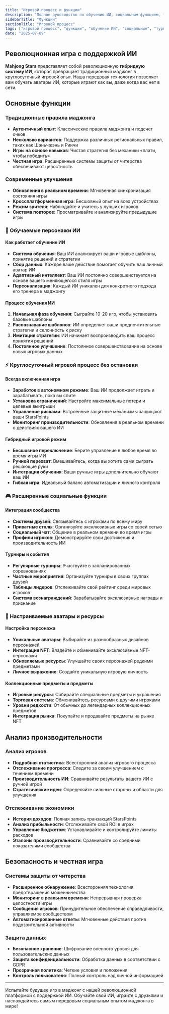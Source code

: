 ```yaml
---
title: "Игровой процесс и функции"
description: "Полное руководство по обучению ИИ, социальным функциям, турнирам и возможностям платформы"
sidebarTitle: "Функции"
sectionTitle: "Игровой процесс"
tags: ["игровой процесс", "функции", "обучение ИИ", "социальные", "турниры"]
date: "2025-07-09"
---
```


## Революционная игра с поддержкой ИИ

**Mahjong Stars** представляет собой революционную **гибридную систему ИИ**, которая превращает традиционный маджонг в круглосуточный игровой опыт. Наша передовая технология позволяет вам обучать аватары ИИ, которые играют как вы, даже когда вас нет в сети.

## Основные функции

### Традиционные правила маджонга
- **Аутентичный опыт**: Классические правила маджонга и подсчет очков
- **Несколько вариантов**: Поддержка различных региональных правил, таких как Шэньчжэнь и Риичи
- **Игры на основе навыков**: Чистая стратегия без механики «плати, чтобы победить»
- **Честная игра**: Расширенные системы защиты от читерства обеспечивают целостность

### Современные улучшения
- **Обновления в реальном времени**: Мгновенная синхронизация состояния игры
- **Кроссплатформенная игра**: Бесшовный опыт на всех устройствах
- **Режим зрителя**: Наблюдайте и учитесь у лучших игроков
- **Система повторов**: Просматривайте и анализируйте предыдущие игры

### 🤖 Обучаемые персонажи ИИ

#### Как работает обучение ИИ
- **Система обучения**: Ваш ИИ анализирует ваши игровые шаблоны, принятие решений и стратегии
- **Сбор данных**: Каждое ваше действие помогает обучить ваш личный аватар ИИ
- **Адаптивный интеллект**: Ваш ИИ постоянно совершенствуется на основе вашего меняющегося стиля игры
- **Персонализация**: Каждый ИИ уникален для конкретного подхода его тренера к маджонгу

#### Процесс обучения ИИ
1. **Начальная фаза обучения**: Сыграйте 10-20 игр, чтобы установить базовые шаблоны
2. **Распознавание шаблонов**: ИИ определяет ваши предпочтительные стратегии и склонность к риску
3. **Имитация стратегии**: ИИ начинает воспроизводить ваш процесс принятия решений
4. **Постоянное улучшение**: Постоянное совершенствование на основе новых игровых данных

### ⚡ Круглосуточный игровой процесс без остановки

#### Всегда включенная игра
- **Заработок в автономном режиме**: Ваш ИИ продолжает играть и зарабатывать, пока вы спите
- **Установка ограничений**: Настройте максимальные потери и целевые выигрыши
- **Управление рисками**: Встроенные защитные механизмы защищают ваши StarsPoints
- **Мониторинг производительности**: Обновления в реальном времени о действиях вашего ИИ

#### Гибридный игровой режим
- **Бесшовное переключение**: Берите управление в любое время во время игры ИИ
- **Ручной перехват**: Вмешивайтесь, когда вы хотите сами сыграть решающие руки
- **Интеграция обучения**: Ваши ручные игры дополнительно обучают ваш ИИ
- **Гибкая игра**: Идеальный баланс автоматизации и личного контроля

### 🎮 Расширенные социальные функции

#### Интеграция сообщества
- **Системы друзей**: Связывайтесь с игроками по всему миру
- **Приватные столы**: Организуйте эксклюзивные игры со своей сетью
- **Социальный чат**: Общение в реальном времени во время игры
- **Профили игроков**: Демонстрируйте свои достижения и производительность ИИ

#### Турниры и события
- **Регулярные турниры**: Участвуйте в запланированных соревнованиях
- **Частные мероприятия**: Организуйте турниры в своих группах друзей
- **Таблицы лидеров**: Отслеживайте свой рейтинг среди мировых игроков
- **Система вознаграждений**: Зарабатывайте эксклюзивные награды и признание

### 🎨 Настраиваемые аватары и ресурсы

#### Настройка персонажа
- **Уникальные аватары**: Выбирайте из разнообразных дизайнов персонажей
- **Интеграция NFT**: Владейте и обменивайте эксклюзивные NFT-персонажи
- **Обновляемые ресурсы**: Улучшайте своих персонажей редкими предметами
- **Личное выражение**: Создайте уникальную игровую личность

#### Коллекционные предметы и предметы
- **Игровые ресурсы**: Собирайте специальные предметы и украшения
- **Торговая система**: Обменивайтесь ресурсами с другими игроками
- **Уровни редкости**: От обычных до легендарных коллекционных предметов
- **Интеграция рынка**: Покупайте и продавайте предметы на рынке NFT

## Анализ производительности

### Анализ игроков
- **Подробная статистика**: Всесторонний анализ игрового процесса
- **Отслеживание прогресса**: Следите за своим улучшением с течением времени
- **Производительность ИИ**: Сравнивайте результаты вашего ИИ с ручной игрой
- **Стратегические идеи**: Определяйте сильные стороны и области для улучшения

### Отслеживание экономики
- **История доходов**: Полная запись транзакций StarsPoints
- **Анализ прибыльности**: Отслеживайте свой ROI в играх
- **Управление бюджетом**: Устанавливайте и контролируйте лимиты расходов
- **Эталоны производительности**: Сравнивайте со средними показателями сообщества

## Безопасность и честная игра

### Системы защиты от читерства
- **Расширенное обнаружение**: Всесторонняя технология предотвращения мошенничества
- **Мониторинг в реальном времени**: Непрерывная проверка целостности игры
- **Сообщения игроков**: Принудительное обеспечение справедливости, управляемое сообществом
- **Автоматизированные ответы**: Мгновенные действия против подозрительной активности

### Защита данных
- **Безопасное хранение**: Шифрование военного уровня для пользовательских данных
- **Защита конфиденциальности**: Обработка данных в соответствии с GDPR
- **Прозрачная политика**: Четкие условия и положения
- **Контроль пользователя**: Полный контроль над личной информацией

---

Испытайте будущее игр в маджонг с нашей революционной платформой с поддержкой ИИ. Обучайте свой ИИ, играйте с друзьями и наслаждайтесь самым передовым социальным опытом маджонга в мире!